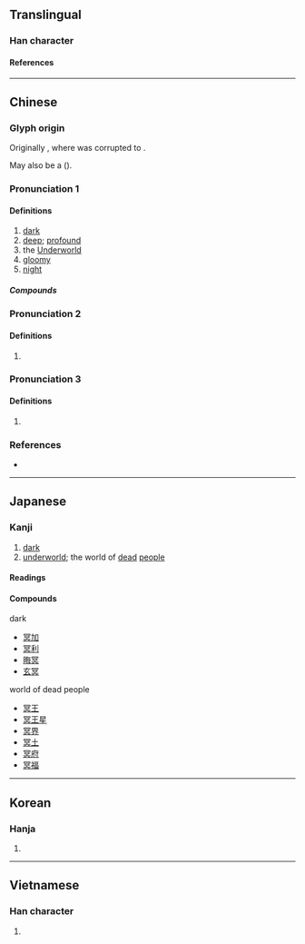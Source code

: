 {{character info/new}}
==Translingual==

===Han character===
{{Han char|rn=14|rad=冖|as=08|sn=10|four=37800|canj=BAYC|ids=⿳冖日六}}

====References====
{{Han ref|kx=0130.280|dkj=01588|dj=0293.080|hdz=10304.100|uh=51A5}}

----

==Chinese==
{{zh-forms}}

===Glyph origin===
{{Han etym}}
Originally {{Han compound|冖|日|廾|t1=cloth cover|t2=sun|t3=two hands|ls=ic}}, where {{lang|zh|廾}} was corrupted to {{lang|zh|六}}.

May also be a {{Han compound|冖|日|廾|c1=p|c2=s|c3=s|ls=psc|nocap=1}} (''{{w|Shuowen Jiezi}}'').

===Pronunciation 1===
{{zh-pron
|m=míng
|c=ming4,ming5
|mn=bêng
|mn-t=mêng5
|mc=y
|oc=y
|cat=a,n
}}

====Definitions====
{{zh-hanzi}}

# [[dark]]
# [[deep]]; [[profound]]
# the [[Underworld]]
# [[gloomy]]
# [[night]]

=====Compounds=====
{{zh-der|冥鏹|冥行擿埴|冥會|冥默|冥器|冥鈔|冥童|冥錢|冥報|冥漠君|冥婚|冥蒙|幽冥戒|冥府|冥搜|冥佑|冥奧|冥冥中|冥籍|冥數|悄冥冥|冥具|冥資|冥靈|冥頑|冥衣|冥誕|冥王星|冥濛|悄悄冥冥|冥想|冥茫|冥思|冥漠|冥行|幽冥地府|幽冥|冥冥之中|冥途|北冥|冥思苦想|冥鴻|冥子裡|冥司|冥契|冥河|冥頑不靈|冥寶|冥冥|冥壽|冥紙|冥思苦索|冥寂|晦冥|混冥|窅冥|玄冥|窈窈冥冥|窈冥|杳冥|沉冥|渺渺冥冥|鴻飛冥冥|邈冥冥|西冥|風雨晦冥|青冥}}
===Pronunciation 2===
{{zh-pron
|m=mián
}}
====Definitions====
{{zh-hanzi}}

# {{zh-only|颠冥}}
===Pronunciation 3===
{{zh-pron
|m=miàn
}}
====Definitions====
{{zh-hanzi}}

# {{zh-only|冥眴}}
===References===
* {{R:yue:mfccd}}

----

==Japanese==

===Kanji===
{{ja-kanji|grade=|rs=冖08}}

# [[dark]]
# [[underworld]]; the world of [[dead]] [[people]]

====Readings====
{{ja-readings
|goon=みょう<みやう
|kanon=めい
|kun=くら-い
}}

====Compounds====
; dark
* [[冥加]]
* [[冥利]]
* [[晦冥]]
* [[玄冥]]
; world of dead people
* [[冥王]]
* [[冥王星]]
* [[冥界]]
* [[冥土]]
* [[冥府]]
* [[冥福]]

----

==Korean==

===Hanja===
{{ko-hanja|명}}

# {{rfdef|ko|sort=冖08}}

----

==Vietnamese==

===Han character===
{{vi-readings|rs=冖08|reading=[[minh]], [[mênh]], [[mưng]]}}

# {{rfdef|vi|sort=冖08}}